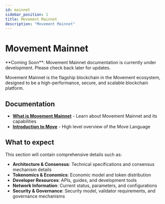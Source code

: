 ```yaml
---
id: mainnet
sidebar_position: 1
title: Movement Mainnet
description: "Movement Mainnet"
---
```



# Movement Mainnet

<Callout type="info">
**Coming Soon**: Movement Mainnet documentation is currently under development. Please check back later for updates.
</Callout>

Movement Mainnet is the flagship blockchain in the Movement ecosystem, designed to be a high-performance, secure, and scalable blockchain platform.

## Documentation

- **[What is Movement Mainnet](/general/movement-mainnet/what-is-movement-mainnet)** - Learn about Movement Mainnet and its capabilities
- **[Introduction to Move](/general/movement-mainnet/introductionToMove)** - High level overview of the Move Language

## What to expect

This section will contain comprehensive details such as:

- **Architecture & Consensus**: Technical specifications and consensus mechanism details
- **Tokenomics & Economics**: Economic model and token distribution
- **Developer Resources**: APIs, guides, and development tools
- **Network Information**: Current status, parameters, and configurations
- **Security & Governance**: Security model, validator requirements, and governance mechanisms
